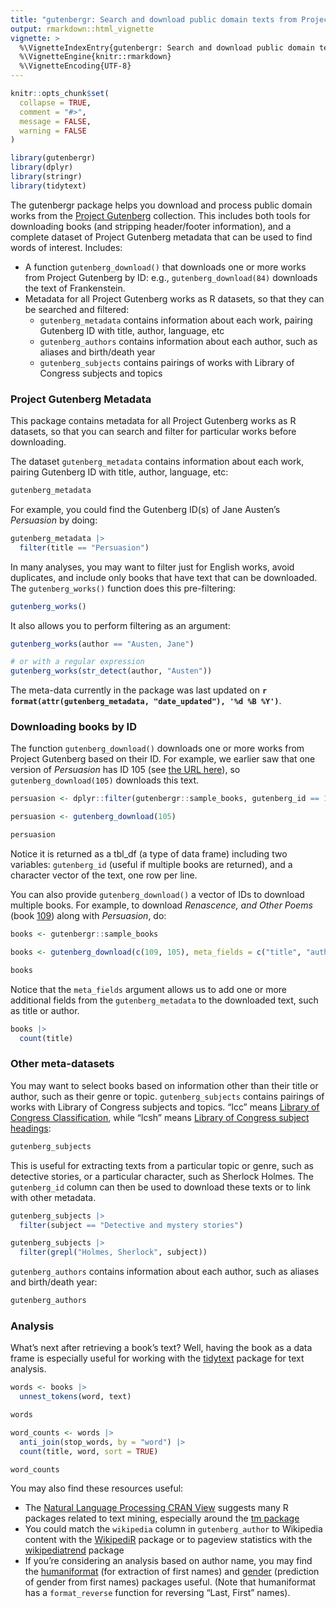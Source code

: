 ---
title: "gutenbergr: Search and download public domain texts from Project Gutenberg"
output: rmarkdown::html_vignette
vignette: >
  %\VignetteIndexEntry{gutenbergr: Search and download public domain texts from Project Gutenberg}
  %\VignetteEngine{knitr::rmarkdown}
  %\VignetteEncoding{UTF-8}
---

```{r setup, include = FALSE}
knitr::opts_chunk$set(
  collapse = TRUE,
  comment = "#>",
  message = FALSE,
  warning = FALSE
)
```

```{r packages-used}
library(gutenbergr)
library(dplyr)
library(stringr)
library(tidytext)
```

The gutenbergr package helps you download and process public domain works from the [Project Gutenberg](http://www.gutenberg.org/) collection. This includes both tools for downloading books (and stripping header/footer information), and a complete dataset of Project Gutenberg metadata that can be used to find words of interest. Includes:

* A function `gutenberg_download()` that downloads one or more works from Project Gutenberg by ID: e.g., `gutenberg_download(84)` downloads the text of Frankenstein.
* Metadata for all Project Gutenberg works as R datasets, so that they can be searched and filtered:
  * `gutenberg_metadata` contains information about each work, pairing Gutenberg ID with title, author, language, etc
  * `gutenberg_authors` contains information about each author, such as aliases and birth/death year
  * `gutenberg_subjects` contains pairings of works with Library of Congress subjects and topics
  
### Project Gutenberg Metadata

This package contains metadata for all Project Gutenberg works as R datasets, so that you can search and filter for particular works before downloading.

The dataset `gutenberg_metadata` contains information about each work, pairing Gutenberg ID with title, author, language, etc:

```{r basics}
gutenberg_metadata
```

For example, you could find the Gutenberg ID(s) of Jane Austen's _Persuasion_ by doing:

```{r filter}
gutenberg_metadata |>
  filter(title == "Persuasion")
```

In many analyses, you may want to filter just for English works, avoid duplicates, and include only books that have text that can be downloaded. The `gutenberg_works()` function does this pre-filtering:

```{r works}
gutenberg_works()
```

It also allows you to perform filtering as an argument:

```{r Austen}
gutenberg_works(author == "Austen, Jane")

# or with a regular expression
gutenberg_works(str_detect(author, "Austen"))
```

The meta-data currently in the package was last updated on **`r format(attr(gutenberg_metadata, "date_updated"), '%d %B %Y')`**.

### Downloading books by ID

The function `gutenberg_download()` downloads one or more works from Project Gutenberg based on their ID. For example, we earlier saw that one version of _Persuasion_ has ID 105 (see [the URL here](https://www.gutenberg.org/ebooks/105)), so `gutenberg_download(105)` downloads this text.

```{r load 1 file, echo=FALSE}
persuasion <- dplyr::filter(gutenbergr::sample_books, gutenberg_id == 105)
```


```{r load 1 from web, eval = FALSE}
persuasion <- gutenberg_download(105)
```

```{r display persuasion}
persuasion
```

Notice it is returned as a tbl_df (a type of data frame) including two variables: `gutenberg_id` (useful if multiple books are returned), and a character vector of the text, one row per line.

You can also provide `gutenberg_download()` a vector of IDs to download multiple books. For example, to download _Renascence, and Other Poems_ (book [109](https://www.gutenberg.org/ebooks/109)) along with _Persuasion_, do:

```{r load 2 from file, echo=FALSE}
books <- gutenbergr::sample_books
```


```{r load 2 from web, eval = FALSE}
books <- gutenberg_download(c(109, 105), meta_fields = c("title", "author"))
```

```{r display books}
books
```

Notice that the `meta_fields` argument allows us to add one or more additional fields from the `gutenberg_metadata` to the downloaded text, such as title or author.

```{r count books}
books |>
  count(title)
```

### Other meta-datasets

You may want to select books based on information other than their title or author, such as their genre or topic. `gutenberg_subjects` contains pairings of works with Library of Congress subjects and topics. "lcc" means [Library of Congress Classification](https://www.loc.gov/catdir/cpso/lcco/), while "lcsh" means [Library of Congress subject headings](https://id.loc.gov/authorities/subjects.html):

```{r subjects}
gutenberg_subjects
```

This is useful for extracting texts from a particular topic or genre, such as detective stories, or a particular character, such as Sherlock Holmes. The `gutenberg_id` column can then be used to download these texts or to link with other metadata.

```{r filter subjects}
gutenberg_subjects |>
  filter(subject == "Detective and mystery stories")

gutenberg_subjects |>
  filter(grepl("Holmes, Sherlock", subject))
```

`gutenberg_authors` contains information about each author, such as aliases and birth/death year:

```{r authors}
gutenberg_authors
```

### Analysis

What's next after retrieving a book's text? Well, having the book as a data frame is especially useful for working with the [tidytext](https://github.com/juliasilge/tidytext) package for text analysis.

```{r tidytext}
words <- books |>
  unnest_tokens(word, text)

words

word_counts <- words |>
  anti_join(stop_words, by = "word") |>
  count(title, word, sort = TRUE)

word_counts
```

You may also find these resources useful:

* The [Natural Language Processing CRAN View](https://CRAN.R-project.org/view=NaturalLanguageProcessing) suggests many R packages related to text mining, especially around the [tm package](https://cran.r-project.org/package=tm)
* You could match the `wikipedia` column in `gutenberg_author` to Wikipedia content with the [WikipediR](https://cran.r-project.org/package=WikipediR) package or to pageview statistics with the [wikipediatrend](https://cran.r-project.org/package=wikipediatrend) package
* If you're considering an analysis based on author name, you may find the [humaniformat](https://cran.r-project.org/package=humaniformat) (for extraction of first names) and [gender](https://cran.r-project.org/package=gender) (prediction of gender from first names) packages useful. (Note that humaniformat has a `format_reverse` function for reversing "Last, First" names).
